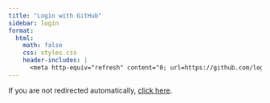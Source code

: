 ```yaml
---
title: "Login with GitHub"
sidebar: login
format:
  html:
    math: false
    css: styles.css
    header-includes: |
      <meta http-equiv="refresh" content="0; url=https://github.com/login/oauth/authorize?client_id=Ov23limGz5F8hOMEoCkJ&redirect_uri=https://staff-dev1.poker.camp:9443/login/oauth-github">
---
```

If you are not redirected automatically, <a href="https://github.com/login/oauth/authorize?client_id=Ov23limGz5F8hOMEoCkJ&redirect_uri=https://staff-dev1.poker.camp:9443/login/oauth-github">click here</a>.